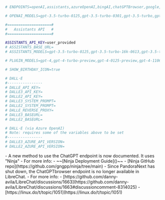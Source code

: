 <Callout type="warning" title=".env variables changes v0.6.6 → v0.6.9" emoji='⚙️' collapsible>

```sh filename="Endpoints"
# ENDPOINTS=openAI,assistants,azureOpenAI,bingAI,chatGPTBrowser,google,gptPlugins,anthropic
```

```sh filename="OpenAI models"
# OPENAI_MODELS=gpt-3.5-turbo-0125,gpt-3.5-turbo-0301,gpt-3.5-turbo,gpt-4,gpt-4-0613,gpt-4-vision-preview,gpt-3.5-turbo-0613,gpt-3.5-turbo-16k-0613,gpt-4-0125-preview,gpt-4-turbo-preview,gpt-4-1106-preview,gpt-3.5-turbo-1106,gpt-3.5-turbo-instruct,gpt-3.5-turbo-instruct-0914,gpt-3.5-turbo-16k
```

```sh filename="Assistants API"
#====================#
#   Assistants API   #
#====================#

ASSISTANTS_API_KEY=user_provided
# ASSISTANTS_BASE_URL=
# ASSISTANTS_MODELS=gpt-3.5-turbo-0125,gpt-3.5-turbo-16k-0613,gpt-3.5-turbo-16k,gpt-3.5-turbo,gpt-4,gpt-4-0314,gpt-4-32k-0314,gpt-4-0613,gpt-3.5-turbo-0613,gpt-3.5-turbo-1106,gpt-4-0125-preview,gpt-4-turbo-preview,gpt-4-1106-preview
```

```sh filename="Plugin models"
# PLUGIN_MODELS=gpt-4,gpt-4-turbo-preview,gpt-4-0125-preview,gpt-4-1106-preview,gpt-4-0613,gpt-3.5-turbo,gpt-3.5-turbo-0125,gpt-3.5-turbo-1106,gpt-3.5-turbo-0613
```

```sh filename="Birthday Hat
# SHOW_BIRTHDAY_ICON=true
```

```sh filename="DALL·E"
# DALL·E
#----------------
# DALLE_API_KEY=
# DALLE3_API_KEY=
# DALLE2_API_KEY=
# DALLE3_SYSTEM_PROMPT=
# DALLE2_SYSTEM_PROMPT=
# DALLE_REVERSE_PROXY=
# DALLE3_BASEURL=
# DALLE2_BASEURL=

# DALL·E (via Azure OpenAI)
# Note: requires some of the variables above to be set
#----------------
# DALLE3_AZURE_API_VERSION=
# DALLE2_AZURE_API_VERSION=
```

</Callout>

<Callout type="success" title="Ninja" emoji="🥷">
  - A new method to use the ChatGPT endpoint is now documented. It uses "Ninja" - For more info: -
  ~~[Ninja Deployment Guide]()~~ - [Ninja GitHub repo](https://github.com/gngpp/ninja/tree/main)
</Callout>

<Callout type="error" title="PandoraNext" emoji="🪦">
  - Since PandoraNext has shut down, the ChatGPTbrowser endpoint is no longer available in
  LibreChat. - For more info: -
  [https://github.com/danny-avila/LibreChat/discussions/1663](https://github.com/danny-avila/LibreChat/discussions/1663#discussioncomment-8314025)
  - [https://linux.do/t/topic/1051](https://linux.do/t/topic/1051)
</Callout>
